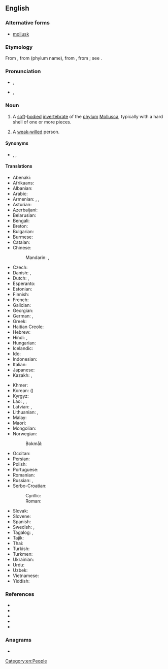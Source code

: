 {{also|mol·lusc}}
==English==
{{wikipedia}}

===Alternative forms===
* {{qualifier|US}} [[mollusk]]

===Etymology===
From {{der|en|fr|mollusque}}, from {{der|en|NL.|Mollusca}} (phylum name), from {{der|en|la|molluscus||thin-shelled}}, from {{m|la|mollis||soft}}; see {{der|en|ine-pro|*mel-}}.

===Pronunciation===
* {{a|RP}} {{enPR|mŏl'əsk}}, {{IPA|en|/ˈmɒləsk/}}
* {{a|GA}} {{enPR|mäl'əsk}}, {{IPA|en|/ˈmɑləsk/}}

===Noun===
{{en-noun}}

# A [[soft]]-[[body|bodied]] [[invertebrate]] of the [[phylum]] [[Mollusca]], typically with a hard shell of one or more pieces.
# {{lb|en|figuratively}} A [[weak-willed]] person.

====Synonyms====
* {{sense|a weak-willed person}} {{l|en|little girl}}, {{l|en|nose of wax}}, {{l|en|pushover}}

====Translations====
{{trans-top-also|soft-bodied invertebrate of phylum Mollusca|clam|oyster|mussel}}
* Abenaki: {{t|abe|als}}
* Afrikaans: {{t|af|weekdier}}
* Albanian: {{t+|sq|butak|m}}
* Arabic: {{t|ar|رِخْوِيّ|m}}
* Armenian: {{t+|hy|կակղամորթ}}, {{t+|hy|մոլյուսկ}}, {{t+|hy|փափկամորթ}}
* Asturian: {{t|ast|moluscu|m}}
* Azerbaijani: {{t|az|molyusk}}
* Belarusian: {{t|be|малю́ск|m|sc=Cyrl}}
* Bengali: {{t|bn|খোলকী}}
* Breton: {{t+|br|blotvil}}
* Bulgarian: {{t+|bg|мекоте́ло|n|sc=Cyrl}}
* Burmese: {{t+|my|ခရု|sc=Mymr}}
* Catalan: {{t+|ca|mol·lusc|m}}
* Chinese:
*: Mandarin: {{t+|cmn|軟體動物|sc=Hani}}, {{t+|cmn|软体动物|tr=ruǎntǐ dòngwù|sc=Hani}}
* Czech: {{t+|cs|měkkýš|m}}
* Danish: {{t+|da|bløddyr|n}}, {{t|da|mollusk|c}}
* Dutch: {{t+|nl|weekdier|n}}, {{t+|nl|mollusk}}
* Esperanto: {{t|eo|molusko}}
* Estonian: {{t+|et|mollusk}}
* Finnish: {{t+|fi|nilviäinen}}
* French: {{t+|fr|mollusque}}
* Galician: {{t+|gl|molusco|m}}
* Georgian: {{t|ka|მოლუსკი}}
* German: {{t+|de|Weichtier|n}}, {{t+|de|Molluske|f}}
* Greek: {{t+|el|μαλάκιο|n}}
* Haitian Creole: {{t|ht|molisc}}
* Hebrew: {{t+|he|רַכִּיכָה|f|tr=rakichá}}
* Hindi: {{t+|hi|सीप|m|sc=Deva}}, {{t|hi|मोलस्क|sc=Deva}}
* Hungarian: {{t+|hu|puhatestű}}
* Icelandic: {{t+|is|lindýr|n}}
* Ido: {{t+|io|molusko}}
* Indonesian: {{t+|id|moluska}}
* Italian: {{t+|it|mollusco|m}}
* Japanese: {{t+|ja|軟体動物|tr=なんたいどうぶつ, nantai-dōbutsu|sc=Jpan}}
* Kazakh: {{t|kk|ұлу|sc=Cyrl}}, {{t|kk|моллюск|sc=Cyrl}}
{{trans-mid}}
* Khmer: {{t+|km|ខ្យង|tr=kcɑɑŋ, kyɑɑŋ|sc=Khmr}}
* Korean: {{t+|ko|연체동물}} ({{t+|ko|軟體動物}})
* Kyrgyz: {{t|ky|моллюск|sc=Cyrl}}
* Lao: {{t|lo|ຫອຽ}}, {{t|lo|ຫອຍ}}, {{t|lo|ສັງຂາ}}
* Latvian: {{t|lv|molusks|m}}, {{t|lv|gliemis|m}}
* Lithuanian: {{t+|lt|moliuskas|m}}, {{t|lt|minkštakūnis|m}}
* Malay: {{t|ms|moluska}}
* Maori: {{t|mi|kaiwhao}}
* Mongolian: {{t|mn|нальахн хорхой|sc=Cyrl}}
* Norwegian:
*: Bokmål: {{t|nb|bløtdyr|n}}
* Occitan: {{t|oc|molusc|m}}
* Persian: {{t-needed|fa}}
* Polish: {{t+|pl|mięczak|m}}
* Portuguese: {{t+|pt|molusco|m}}
* Romanian: {{t+|ro|moluscă|f}}
* Russian: {{t+|ru|моллю́ск|m}}, {{t+|ru|мягкоте́лый|m}}
* Serbo-Croatian:
*: Cyrillic: {{t|sh|мекушац|m|sc=Cyrl}}
*: Roman: {{t+|sh|mekušac|m}}
* Slovak: {{t+|sk|mäkkýš|m}}
* Slovene: {{t+|sl|mehkužec|m}}
* Spanish: {{t+|es|molusco|m}}
* Swedish: {{t+|sv|blötdjur|n}}, {{t+|sv|mollusk|c}}
* Tagalog: {{t|tl|molusk}}, {{t|tl|kumabibi}}
* Tajik: {{t-needed|tg}}
* Thai: {{t+|th|หอย}}
* Turkish: {{t+|tr|yumuşakça}}
* Turkmen: {{t|tk|mollýusk}}
* Ukrainian: {{t|uk|молю́ск|m}}
* Urdu: {{t|ur|مولسک|tr=molask|sc=ur-Arab}}
* Uzbek: {{t|uz|mollyusk}}
* Vietnamese: {{t|vi|động vật thân mềm}}
* Yiddish: {{t|yi|מאָללוסק}}
{{trans-bottom}}

===References===
* {{pedialite|Mollusca}}
* {{R:American Heritage 2000|mollusc}}
* {{R:Dictionary.com|mollusc}}
* {{R:CancerWEB|mollusc}}
* {{R:WordNet 2003|mollusc}}

===Anagrams===
* {{anagrams|en|a=cllmosu|Collums|Culloms}}

[[Category:en:People]]